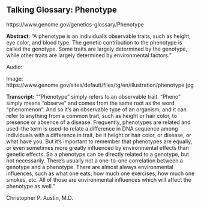 ## Talking Glossary: Phenotype

https://www.genome.gov/genetics-glossary/Phenotype

**Abstract**: "A phenotype is an individual's observable traits, such as height, eye color, and blood type. The genetic contribution to the phenotype is called the genotype. Some traits are largely determined by the genotype, while other traits are largely determined by environmental factors."

Audio: 

Image: https://www.genome.gov/sites/default/files/tg/en/illustration/phenotype.jpg
 

**Transcript:** ""Phenotype" simply refers to an observable trait. "Pheno" simply means "observe" and comes from the same root as the word "phenomenon". And so it's an observable type of an organism, and it can refer to anything from a common trait, such as height or hair color, to presence or absence of a disease. Frequently, phenotypes are related and used--the term is used--to relate a difference in DNA sequence among individuals with a difference in trait, be it height or hair color, or disease, or what have you. But it's important to remember that phenotypes are equally, or even sometimes more greatly influenced by environmental effects than genetic effects. So a phenotype can be directly related to a genotype, but not necessarily. There's usually not a one-to-one correlation between a genotype and a phenotype. There are almost always environmental influences, such as what one eats, how much one exercises, how much one smokes, etc. All of those are environmental influences which will affect the phenotype as well."

Christopher P. Austin, M.D.

